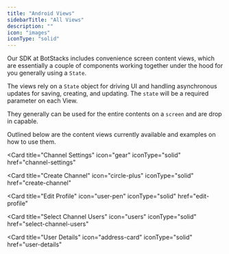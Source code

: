 ```yaml
---
title: "Android Views"
sidebarTitle: "All Views"
description: ""
icon: "images"
iconType: "solid"
---
```

Our SDK at BotStacks includes convenience screen content views, which are essentially a couple of components working together under the hood for you generally using a `State`.

The views rely on a `State` object for driving UI and handling asynchronous updates for saving, creating, and updating. The `state` will be a required parameter on each View.

They generally can be used for the entire contents on a `screen` and are drop in capable.

Outlined below are the content views currently available and examples on how to use them.

<CardGroup cols={2}>

  <Card 
  title="Channel Settings" 
  icon="gear"
  iconType="solid"
  href="channel-settings"
  >
  </Card>

  <Card 
  title="Create Channel" 
  icon="circle-plus"
  iconType="solid"
  href="create-channel"
  >
  </Card>

  <Card 
  title="Edit Profile" 
  icon="user-pen"
  iconType="solid"
  href="edit-profile"
  >
  </Card>

  <Card 
  title="Select Channel Users" 
  icon="users"
  iconType="solid"
  href="select-channel-users"
  >
  </Card>

  <Card 
  title="User Details" 
  icon="address-card"
  iconType="solid"
  href="user-details"
  >
  </Card>

</CardGroup>